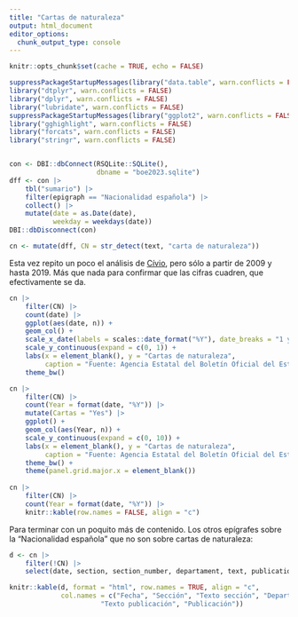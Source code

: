 ```yaml
---
title: "Cartas de naturaleza"
output: html_document
editor_options: 
  chunk_output_type: console
---
```


```r
knitr::opts_chunk$set(cache = TRUE, echo = FALSE)
```


```r
suppressPackageStartupMessages(library("data.table", warn.conflicts = FALSE))
library("dtplyr", warn.conflicts = FALSE)
library("dplyr", warn.conflicts = FALSE)
library("lubridate", warn.conflicts = FALSE)
suppressPackageStartupMessages(library("ggplot2", warn.conflicts = FALSE))
library("gghighlight", warn.conflicts = FALSE)
library("forcats", warn.conflicts = FALSE)
library("stringr", warn.conflicts = FALSE)


con <- DBI::dbConnect(RSQLite::SQLite(),
                      dbname = "boe2023.sqlite")
dff <- con |> 
    tbl("sumario") |> 
    filter(epigraph == "Nacionalidad española") |> 
    collect() |> 
    mutate(date = as.Date(date),
           weekday = weekdays(date))
DBI::dbDisconnect(con)
```


```r
cn <- mutate(dff, CN = str_detect(text, "carta de naturaleza"))
```

Esta vez repito un poco el análisis de [Cívio](https://civio.es/el-boe-nuestro-de-cada-dia/2013/06/24/espanoles-por-decreto/), pero sólo a partir de 2009 y hasta 2019. Más que nada para confirmar que las cifras cuadren, que efectivamente se da.

```r
cn |> 
    filter(CN) |> 
    count(date) |> 
    ggplot(aes(date, n)) + 
    geom_col() +
    scale_x_date(labels = scales::date_format("%Y"), date_breaks = "1 year") +
    scale_y_continuous(expand = c(0, 1)) +
    labs(x = element_blank(), y = "Cartas de naturaleza",
         caption = "Fuente: Agencia Estatal del Boletín Oficial del Estado") +
    theme_bw()
```

```r
cn |> 
    filter(CN) |> 
    count(Year = format(date, "%Y")) |>
    mutate(Cartas = "Yes") |> 
    ggplot() + 
    geom_col(aes(Year, n)) +
    scale_y_continuous(expand = c(0, 10)) +
    labs(x = element_blank(), y = "Cartas de naturaleza",
         caption = "Fuente: Agencia Estatal del Boletín Oficial del Estado") +
    theme_bw() +
    theme(panel.grid.major.x = element_blank())
    
cn |> 
    filter(CN) |> 
    count(Year = format(date, "%Y")) |>
    knitr::kable(row.names = FALSE, align = "c")
```

Para terminar con un poquito más de contenido. Los otros epígrafes sobre la "Nacionalidad española" que no son sobre cartas de naturaleza:


```r
d <- cn |> 
    filter(!CN) |> 
    select(date, section, section_number, departament, text, publication)

knitr::kable(d, format = "html", row.names = TRUE, align = "c", 
             col.names = c("Fecha", "Sección", "Texto sección", "Departamento", 
                       "Texto publicación", "Publicación"))
```

